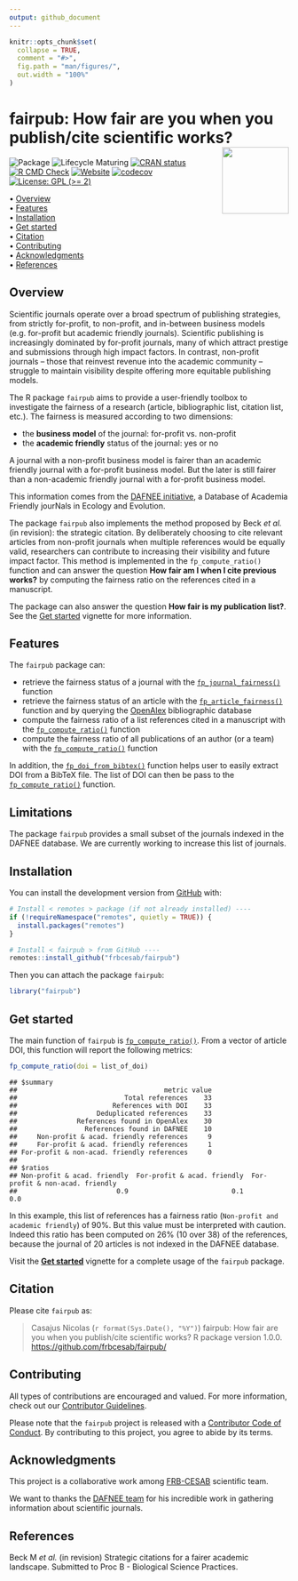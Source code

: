 ```yaml
---
output: github_document
---
```


<!-- README.md is generated from README.Rmd. Please edit that file -->


```r
knitr::opts_chunk$set(
  collapse = TRUE,
  comment = "#>",
  fig.path = "man/figures/",
  out.width = "100%"
)
```



fairpub: How fair are you when you publish/cite scientific works? <img src="man/figures/package-sticker.png" align="right" style="float:right; height:120px;"/>
=========================================================

<!-- badges: start -->
![Package](https://img.shields.io/static/v1?message=Package&logo=r&labelColor=5c5c5c&color=yellowgreen&logoColor=white&label=%20)
![Lifecycle Maturing](https://img.shields.io/badge/Lifecycle-Maturing-007EC6)
[![CRAN status](https://www.r-pkg.org/badges/version/fairpub)](https://CRAN.R-project.org/package=fairpub)
[![R CMD Check](https://github.com/frbcesab/fairpub/actions/workflows/R-CMD-check.yaml/badge.svg)](https://github.com/frbcesab/fairpub/actions/workflows/R-CMD-check.yaml)
[![Website](https://github.com/frbcesab/fairpub/actions/workflows/pkgdown.yaml/badge.svg)](https://github.com/frbcesab/fairpub/actions/workflows/pkgdown.yaml)
[![codecov](https://codecov.io/gh/frbcesab/fairpub/branch/main/graph/badge.svg)](https://app.codecov.io/gh/frbcesab/fairpub)
[![License: GPL (>= 2)](https://img.shields.io/badge/License-GPL%20%28%3E%3D%202%29-blue.svg)](https://choosealicense.com/licenses/gpl-2.0/)
<!-- badges: end -->



<p align="left">
  • <a href="#overview">Overview</a><br>
  • <a href="#features">Features</a><br>
  • <a href="#installation">Installation</a><br>
  • <a href="#get-started">Get started</a><br>
  • <a href="#citation">Citation</a><br>
  • <a href="#contributing">Contributing</a><br>
  • <a href="#acknowledgments">Acknowledgments</a><br>
  • <a href="#references">References</a>
</p>



## Overview


Scientific journals operate over a broad spectrum of publishing strategies, 
from strictly for-profit, to non-profit, and in-between business models 
(e.g. for-profit but academic friendly journals). Scientific publishing is 
increasingly dominated by for-profit journals, many of which attract prestige 
and submissions through high impact factors. In contrast, non-profit journals 
– those that reinvest revenue into the academic community – struggle to maintain
visibility despite offering more equitable publishing models.

The R package `fairpub` aims to provide a user-friendly toolbox to investigate 
the fairness of a research (article, bibliographic list, citation list, 
etc.). The fairness is measured according to two dimensions: 

- the **business model** of the journal: for-profit vs. non-profit
- the **academic friendly** status of the journal: yes or no

A journal with a non-profit business model is fairer than an academic friendly 
journal with a for-profit business model. But the later is still fairer than a
non-academic friendly journal with a for-profit business model.

This information comes from the 
[DAFNEE initiative](https://dafnee.isem-evolution.fr/), a Database of Academia 
Friendly jourNals in Ecology and Evolution.

The package `fairpub` also implements the method proposed by Beck _et al._ 
(in revision): the strategic citation. By deliberately choosing to cite relevant
articles from non-profit journals when multiple references would be equally 
valid, researchers can contribute to increasing their visibility and future 
impact factor. This method is implemented in the `fp_compute_ratio()` function 
and can answer the question **How fair am I when I cite previous works?** by 
computing the fairness ratio on the references cited in a manuscript.

The package can also answer the question **How fair is my publication list?**.
See the [Get started](https://frbcesab.github.io/fairpub/articles/fairpub.html) 
vignette for more information.


## Features

The `fairpub` package can:

- retrieve the fairness status of a journal with the [`fp_journal_fairness()`](https://frbcesab.github.io/fairpub/reference/fp_journal_fairness.html) function
- retrieve the fairness status of an article with the [`fp_article_fairness()`](https://frbcesab.github.io/fairpub/reference/fp_article_fairness.html) function and by querying the [OpenAlex](https://openalex.org) bibliographic database
- compute the fairness ratio of a list references cited in a manuscript with the [`fp_compute_ratio()`](https://frbcesab.github.io/fairpub/reference/fp_compute_ratio.html) function
- compute the fairness ratio of all publications of an author (or a team) with the [`fp_compute_ratio()`](https://frbcesab.github.io/fairpub/reference/fp_compute_ratio.html) function

In addition, the [`fp_doi_from_bibtex()`](https://frbcesab.github.io/fairpub/reference/fp_doi_from_bibtex.html) function helps user to easily extract DOI from a BibTeX file. The list of DOI can then be pass to the [`fp_compute_ratio()`](https://frbcesab.github.io/fairpub/reference/fp_compute_ratio.html) function. 


## Limitations

The package `fairpub` provides a small subset of the journals indexed in the DAFNEE database.
We are currently working to increase this list of journals.


## Installation

You can install the development version from [GitHub](https://github.com/) with:

```r
# Install < remotes > package (if not already installed) ----
if (!requireNamespace("remotes", quietly = TRUE)) {
  install.packages("remotes")
}

# Install < fairpub > from GitHub ----
remotes::install_github("frbcesab/fairpub")
```

Then you can attach the package `fairpub`:

```r
library("fairpub")
```



## Get started

The main function of `fairpub` is [`fp_compute_ratio()`](https://frbcesab.github.io/fairpub/reference/fp_compute_ratio.html). From a vector of article DOI, this function will report the following metrics:

```r
fp_compute_ratio(doi = list_of_doi)
```

```
## $summary
##                                     metric value
##                           Total references    33
##                        References with DOI    33
##                    Deduplicated references    33
##               References found in OpenAlex    30
##                 References found in DAFNEE    10
##     Non-profit & acad. friendly references     9
##     For-profit & acad. friendly references     1
## For-profit & non-acad. friendly references     0
## 
## $ratios
## Non-profit & acad. friendly  For-profit & acad. friendly  For-profit & non-acad. friendly 
##                         0.9                          0.1                              0.0 
```

In this example, this list of references has a fairness ratio 
(`Non-profit and academic friendly`) of 90%. But this value must be interpreted 
with caution. Indeed this ratio has been computed on 26% (10 over 38) of the 
references, because the journal of 20 articles is not indexed in the DAFNEE 
database.


Visit the [**Get started**](https://frbcesab.github.io/fairpub/articles/fairpub.html) vignette for a complete usage of the `fairpub` package.



## Citation

Please cite `fairpub` as: 

> Casajus Nicolas (`r format(Sys.Date(), "%Y")`) fairpub: How fair are you
when you publish/cite scientific works? R package version 1.0.0. 
<https://github.com/frbcesab/fairpub/>



## Contributing

All types of contributions are encouraged and valued. For more information, 
check out our [Contributor Guidelines](https://github.com/frbcesab/fairpub/blob/main/CONTRIBUTING.md).

Please note that the `fairpub` project is released with a 
[Contributor Code of Conduct](https://contributor-covenant.org/version/2/1/CODE_OF_CONDUCT.html). 
By contributing to this project, you agree to abide by its terms.



## Acknowledgments

This project is a collaborative work among 
[FRB-CESAB](https://www.fondationbiodiversite.fr/en/about-the-foundation/le-cesab/) 
scientific team.

We want to thanks the [DAFNEE team](https://dafnee.isem-evolution.fr/) for his 
incredible work in gathering information about scientific journals.



## References

Beck M _et al._ (in revision) Strategic citations for a fairer academic landscape. 
Submitted to Proc B - Biological Science Practices.
